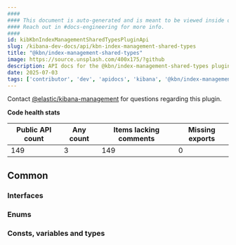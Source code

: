 ```yaml
---
####
#### This document is auto-generated and is meant to be viewed inside our experimental, new docs system.
#### Reach out in #docs-engineering for more info.
####
id: kibKbnIndexManagementSharedTypesPluginApi
slug: /kibana-dev-docs/api/kbn-index-management-shared-types
title: "@kbn/index-management-shared-types"
image: https://source.unsplash.com/400x175/?github
description: API docs for the @kbn/index-management-shared-types plugin
date: 2025-07-03
tags: ['contributor', 'dev', 'apidocs', 'kibana', '@kbn/index-management-shared-types']
---
```




Contact [@elastic/kibana-management](https://github.com/orgs/elastic/teams/kibana-management) for questions regarding this plugin.

**Code health stats**

| Public API count  | Any count | Items lacking comments | Missing exports |
|-------------------|-----------|------------------------|-----------------|
| 149 | 3 | 149 | 0 |

## Common

### Interfaces
<DocDefinitionList data={kbnIndexManagementSharedTypesObj.common.interfaces}/>

### Enums
<DocDefinitionList data={kbnIndexManagementSharedTypesObj.common.enums}/>

### Consts, variables and types
<DocDefinitionList data={kbnIndexManagementSharedTypesObj.common.misc}/>

